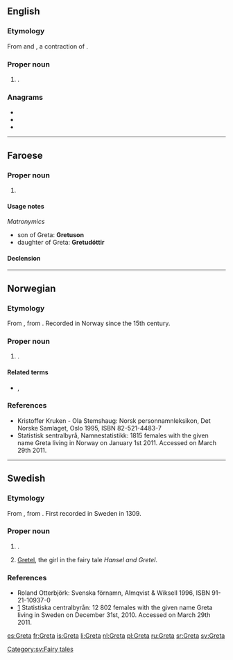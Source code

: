 {{also|greta}}
==English==

===Etymology===
From {{etyl|de|en}} and {{etyl|sv|en}} {{m|sv|Greta}}, a contraction of {{m|sv|Margareta}}.

===Proper noun===
{{en-proper noun}}

# {{given name|female|from=Ancient Greek}}.

===Anagrams===
* {{l|en|grate}}
* {{l|en|great}}
* {{l|en|targe}}

----

==Faroese==

===Proper noun===
{{head|fo|proper noun}}

# {{given name|female|lang=fo}}

====Usage notes====
''Matronymics''
* son of Greta: '''Gretuson'''
* daughter of Greta: '''Gretudóttir'''

====Declension====
{{fo-decl-proper-noun-s-indef|Greta|Gretu|Gretu|Gretu}}

----

==Norwegian==

===Etymology===
From {{etyl|de|no}} {{m|de|Greta}}, from {{m|de|Margareta}}. Recorded in Norway since the 15th century.

===Proper noun===
{{no-proper noun}}

# {{given name|male|lang=no}}.

====Related terms====
* {{l|no|Grete}}, {{l|no|Grethe}}

===References===
* Kristoffer Kruken - Ola Stemshaug: Norsk personnamnleksikon, Det Norske Samlaget, Oslo 1995, ISBN 82-521-4483-7
* [http://www.ssb.no/navn/ ] Statistisk sentralbyrå, Namnestatistikk: 1815 females with the given name Greta living in Norway on January 1st 2011. Accessed on March 29th 2011.

----

==Swedish==

===Etymology===
From {{etyl|de|sv}} {{m|de|Greta}}, from {{m|de|Margareta}}. First recorded in Sweden in 1309.

===Proper noun===
{{head|sv|proper noun}}

# {{given name|female|lang=sv}}.
# [[Gretel]], the girl in the fairy tale ''Hansel and Gretel''.

===References===
* Roland Otterbjörk: Svenska förnamn, Almqvist & Wiksell 1996, ISBN 91-21-10937-0
* [http://www.scb.se/Pages/NameSearch____259432.aspx] Statistiska centralbyrån: 12 802 females with the given name Greta living in Sweden on December 31st, 2010. Accessed on March 29th 2011.

[[Category:sv:Fairy tales]]

[[es:Greta]]
[[fr:Greta]]
[[is:Greta]]
[[li:Greta]]
[[nl:Greta]]
[[pl:Greta]]
[[ru:Greta]]
[[sr:Greta]]
[[sv:Greta]]